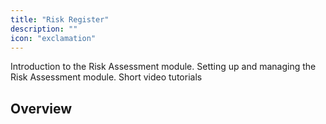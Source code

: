 ```yaml
---
title: "Risk Register"
description: ""
icon: "exclamation"
---
```


<Columns cols={3}>
    <Card
        title="Introduction"
        icon="book"
        href="/risk/introduction"
    >
        Introduction to the Risk Assessment module.
    </Card>
    <Card
        title="Getting Started"
        icon="screwdriver-wrench"
        href="/risk/getting-started"
    >
        Setting up and managing the Risk Assessment module.
    </Card>
    <Card
        title="Tutorials"
        icon="person-chalkboard"
        href="/risk/tutorials"
    >
        Short video tutorials
    </Card>
</Columns>

## Overview

